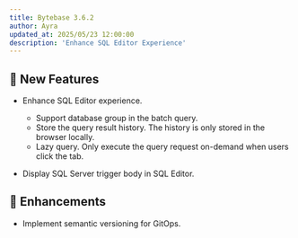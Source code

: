 ```yaml
---
title: Bytebase 3.6.2
author: Ayra
updated_at: 2025/05/23 12:00:00
description: 'Enhance SQL Editor Experience'
---
```



## 🚀 New Features

- Enhance SQL Editor experience.

  - Support database group in the batch query.
  - Store the query result history. The history is only stored in the browser locally.
  - Lazy query. Only execute the query request on-demand when users click the tab.

- Display SQL Server trigger body in SQL Editor.

## 🎄 Enhancements

- Implement semantic versioning for GitOps.

<InstallUpgrade />

